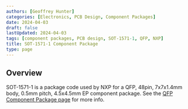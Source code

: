 ```yaml
---
authors: [Geoffrey Hunter]
categories: [Electronics, PCB Design, Component Packages]
date: 2024-04-03
draft: false
lastUpdated: 2024-04-03
tags: [component packages, PCB design, SOT-1571-1, QFP, NXP]
title: SOT-1571-1 Component Package
type: page
---
```



## Overview

SOT-1571-1 is a package code used by NXP for a QFP, 48pin, 7x7x1.4mm body, 0.5mm pitch, 4.5x4.5mm EP component package. See the [QFP Component Package page](/pcb-design/component-packages/qfp-component-package/) for more info.
